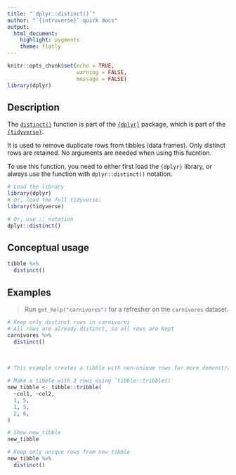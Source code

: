 ```yaml
---
title: "`dplyr::distinct()`"
author: "`{introverse}` quick docs"
output: 
  html_document:
    highlight: pygments
    theme: flatly
---
```



```r
knitr::opts_chunk$set(echo = TRUE, 
                      warning = FALSE, 
                      message = FALSE)
library(dplyr)
```


## Description

The [`distinct()`](https://dplyr.tidyverse.org/reference/distinct.html) function is part of the [`{dplyr}`](https://dplyr.tidyverse.org/) package, which is part of the [`{tidyverse}`](https://www.tidyverse.org/).

It is used to remove duplicate rows from tibbles (data frames). Only distinct rows are retained. No arguments are needed when using this fucntion.

<!-- Add the following if the topic is a function that does NOT come with base R, and uncomment/fill in the subsequent multiline HTML comment: -->
To use this function, you need to either first load the `{dplyr}` library, or always use the function with `dplyr::distinct()` notation.

```r
# Load the library
library(dplyr)
# Or, load the full tidyverse:
library(tidyverse)

# Or, use :: notation
dplyr::distinct()
```


## Conceptual usage 

```r
tibble %>% 
  distinct()
```

## Examples

> Run `get_help("carnivores")` for a refresher on the `carnivores` dataset.

```r
# Keep only distinct rows in carnivores
# All rows are already distinct, so all rows are kept
carnivores %>% 
  distinct()
```

<br>  <!-- Do not delete the <br>, and make sure to keep the previous and following lines blank. -->


```r
# This example creates a tibble with non-unique rows for more demonstration:

# Make a tibble with 3 rows using `tibble::tribble()` 
new_tibble <- tibble::tribble(
  ~col1, ~col2,
  1, 5, 
  1, 5, 
  2, 6, 
)

# Show new_tibble
new_tibble

# Keep only unique rows from new_tibble
new_tibble %>%
  distinct()
```
